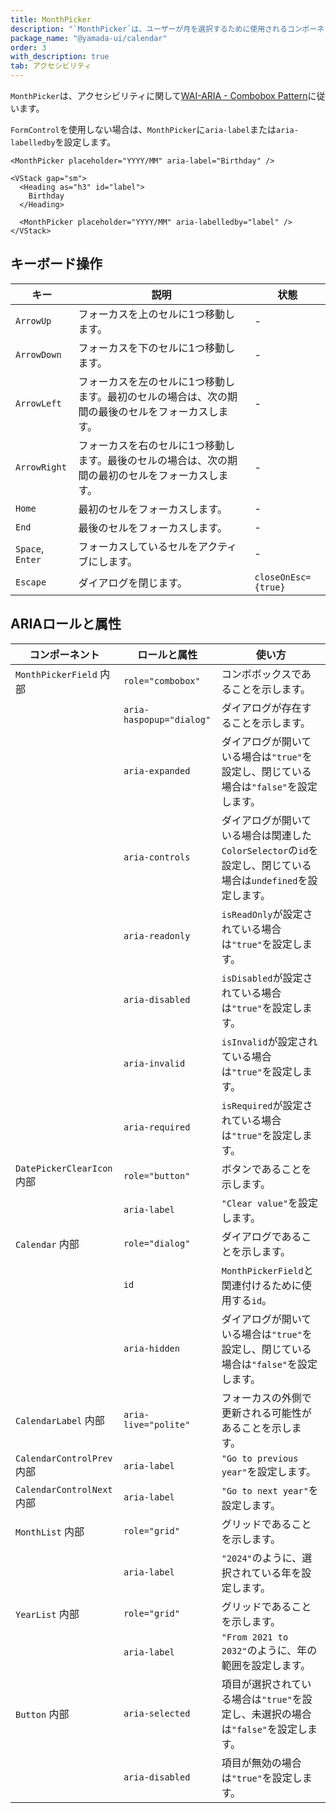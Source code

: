 ```yaml
---
title: MonthPicker
description: "`MonthPicker`は、ユーザーが月を選択するために使用されるコンポーネントです。"
package_name: "@yamada-ui/calendar"
order: 3
with_description: true
tab: アクセシビリティ
---
```


`MonthPicker`は、アクセシビリティに関して[WAI-ARIA - Combobox Pattern](https://www.w3.org/WAI/ARIA/apg/patterns/combobox/)に従います。

`FormControl`を使用しない場合は、`MonthPicker`に`aria-label`または`aria-labelledby`を設定します。

```tsx live=false
<MonthPicker placeholder="YYYY/MM" aria-label="Birthday" />
```

```tsx live=false
<VStack gap="sm">
  <Heading as="h3" id="label">
    Birthday
  </Heading>

  <MonthPicker placeholder="YYYY/MM" aria-labelledby="label" />
</VStack>
```

## キーボード操作

| キー             | 説明                                                                                              | 状態                |
| ---------------- | ------------------------------------------------------------------------------------------------- | ------------------- |
| `ArrowUp`        | フォーカスを上のセルに1つ移動します。                                                             | -                   |
| `ArrowDown`      | フォーカスを下のセルに1つ移動します。                                                             | -                   |
| `ArrowLeft`      | フォーカスを左のセルに1つ移動します。最初のセルの場合は、次の期間の最後のセルをフォーカスします。 | -                   |
| `ArrowRight`     | フォーカスを右のセルに1つ移動します。最後のセルの場合は、次の期間の最初のセルをフォーカスします。 | -                   |
| `Home`           | 最初のセルをフォーカスします。                                                                    | -                   |
| `End`            | 最後のセルをフォーカスします。                                                                    | -                   |
| `Space`, `Enter` | フォーカスしているセルをアクティブにします。                                                      | -                   |
| `Escape`         | ダイアログを閉じます。                                                                            | `closeOnEsc={true}` |

## ARIAロールと属性

| コンポーネント                        | ロールと属性             | 使い方                                                                                                       |
| ------------------------------------- | ------------------------ | ------------------------------------------------------------------------------------------------------------ |
| `MonthPickerField` <Tag>内部</Tag>    | `role="combobox"`        | コンボボックスであることを示します。                                                                         |
|                                       | `aria-haspopup="dialog"` | ダイアログが存在することを示します。                                                                         |
|                                       | `aria-expanded`          | ダイアログが開いている場合は`"true"`を設定し、閉じている場合は`"false"`を設定します。                        |
|                                       | `aria-controls`          | ダイアログが開いている場合は関連した`ColorSelector`の`id`を設定し、閉じている場合は`undefined`を設定します。 |
|                                       | `aria-readonly`          | `isReadOnly`が設定されている場合は`"true"`を設定します。                                                     |
|                                       | `aria-disabled`          | `isDisabled`が設定されている場合は`"true"`を設定します。                                                     |
|                                       | `aria-invalid`           | `isInvalid`が設定されている場合は`"true"`を設定します。                                                      |
|                                       | `aria-required`          | `isRequired`が設定されている場合は`"true"`を設定します。                                                     |
| `DatePickerClearIcon` <Tag>内部</Tag> | `role="button"`          | ボタンであることを示します。                                                                                 |
|                                       | `aria-label`             | `"Clear value"`を設定します。                                                                                |
| `Calendar` <Tag>内部</Tag>            | `role="dialog"`          | ダイアログであることを示します。                                                                             |
|                                       | `id`                     | `MonthPickerField`と関連付けるために使用する`id`。                                                           |
|                                       | `aria-hidden`            | ダイアログが開いている場合は`"true"`を設定し、閉じている場合は`"false"`を設定します。                        |
| `CalendarLabel` <Tag>内部</Tag>       | `aria-live="polite"`     | フォーカスの外側で更新される可能性があることを示します。                                                     |
| `CalendarControlPrev` <Tag>内部</Tag> | `aria-label`             | `"Go to previous year"`を設定します。                                                                        |
| `CalendarControlNext` <Tag>内部</Tag> | `aria-label`             | `"Go to next year"`を設定します。                                                                            |
| `MonthList` <Tag>内部</Tag>           | `role="grid"`            | グリッドであることを示します。                                                                               |
|                                       | `aria-label`             | `"2024"`のように、選択されている年を設定します。                                                             |
| `YearList` <Tag>内部</Tag>            | `role="grid"`            | グリッドであることを示します。                                                                               |
|                                       | `aria-label`             | `"From 2021 to 2032"`のように、年の範囲を設定します。                                                        |
| `Button` <Tag>内部</Tag>              | `aria-selected`          | 項目が選択されている場合は`"true"`を設定し、未選択の場合は`"false"`を設定します。                            |
|                                       | `aria-disabled`          | 項目が無効の場合は`"true"`を設定します。                                                                     |
